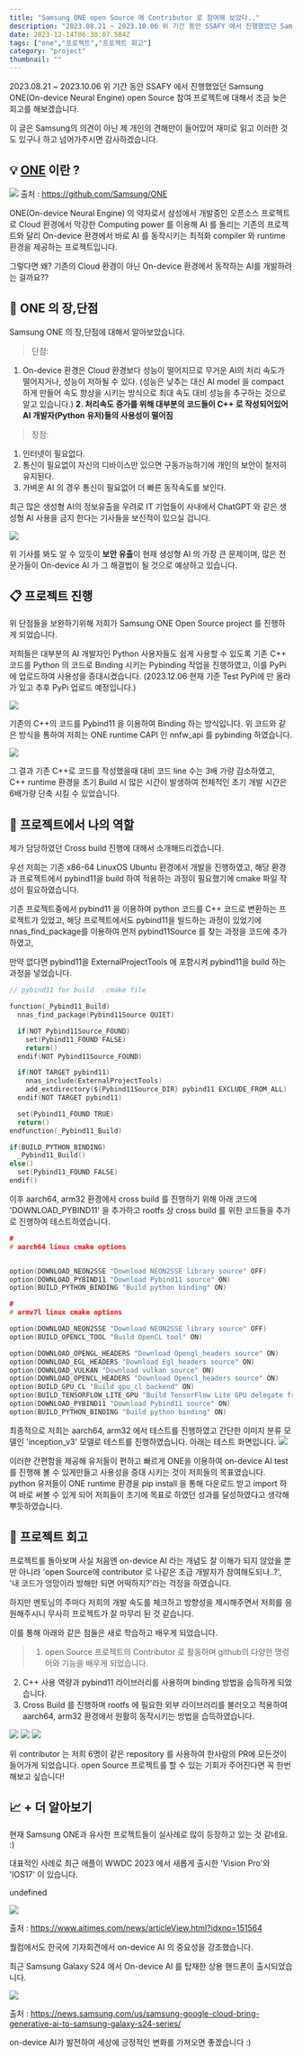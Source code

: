 ```yaml
---
title: "Samsung ONE open Source 에 Contributor 로 참여해 보았다.."
description: "2023.08.21 ~ 2023.10.06 위 기간 동안 SSAFY 에서 진행했었던 Samsung ONE(On-device Neural Engine) open Source 참여 프로젝트에 대해서 조금 늦은 회고를 해보겠습니다."
date: 2023-12-14T06:30:07.504Z
tags: ["one","프로젝트","프로젝트 회고"]
category: "project"
thumbnail: ""
---
```

2023.08.21 ~ 2023.10.06
위 기간 동안 SSAFY 에서 진행했었던 Samsung ONE(On-device Neural Engine) open Source 참여 프로젝트에 대해서 조금 늦은 회고를 해보겠습니다.

이 글은 Samsung의 의견이 아닌 제 개인의 견해만이 들어있어 재미로 읽고 이러한 것도 있구나 하고 넘어가주시면 감사하겠습니다.

## 💡 [ONE](https://github.com/Samsung/ONE) 이란 ?

![](/images/0054ca54-a9a9-4bac-bd86-653620ecb3ac-image.png)
출처 : https://github.com/Samsung/ONE

 ONE(On-device Neural Engine) 의 약자로서 삼성에서 개발중인 오픈소스 프로젝트로 Cloud 환경에서 막강한 Computing power 를 이용해 AI 를 돌리는 기존의 프로젝트와 달리 On-device 환경에서 바로 AI 를 동작시키는 최적화 compiler 와 runtime 환경을 제공하는 프로젝트입니다.

그렇다면 왜? 기존의 Cloud 환경이 아닌 On-device 환경에서 동작하는 AI를 개발하려는 걸까요??

## 📱 ONE 의 장,단점
Samsung ONE 의 장,단점에 대해서 알아보았습니다.

> 단점:
1. On-device 환경은 Cloud 환경보다 성능이 떨어지므로 무거운 AI의 처리 속도가 떨어지거나, 성능이 저하될 수 있다.
(성능은 낮추는 대신 AI model 을 compact 하게 만들어 속도 향상을 시키는 방식으로 최대 속도 대비 성능을 추구하는 것으로 알고 있습니다.)
**2. 처리속도 증가를 위해 대부분의 코드들이 C++ 로 작성되어있어 AI 개발자(Python 유저)들의 사용성이 떨어짐**

> 장점:
1. 인터넷이 필요없다.
2. 통신이 필요없이 자신의 디바이스만 있으면 구동가능하기에 개인의 보안이 철저히 유지된다.
3. 가벼운 AI 의 경우 통신이 필요없어 더 빠른 동작속도를 보인다.

최근 많은 생성형 AI의 정보유출을 우려로 IT 기업들이 사내에서 ChatGPT 와 같은 생성형 AI 사용을 금지 한다는 기사들을 보신적이 있으실 겁니다.

![](/images/60941bd9-37c8-4aa2-915b-7b34a0e878b7-image.png)

위 기사를 봐도 알 수 있듯이 **보안 유출**이 현재 생성형 AI 의 가장 큰 문제이며, 많은 전문가들이 On-device AI 가 그 해결법이 될 것으로 예상하고 있습니다.

## 📋 프로젝트 진행
위 단점들을 보완하기위해 저희가 Samsung ONE Open Source project 를 진행하게 되었습니다. 

저희들은 대부분의 AI 개발자인 Python 사용자들도 쉽게 사용할 수 있도록 기존 C++ 코드를 Python 의 코드로 Binding 시키는 Pybinding 작업을 진행하였고, 이를 PyPi에 업로드하여 사용성을 증대시켰습니다. (2023.12.06 현재 기준 Test PyPi에 만 올라가 있고 추후 PyPi 업로드 예정입니다.)

![](/images/f16356ff-fa96-45c9-b21e-94548197bbcd-image.png)

기존의 C++의 코드를 Pybind11 을 이용하여 Binding 하는 방식입니다. 위 코드와 같은 방식을 통하여 저희는 ONE runtime CAPI 인 nnfw_api 를 pybinding 하였습니다.

![](/images/bc1f6ccf-e68b-45a7-8624-8d1f1a8fc9d6-image.png)

그 결과 기존 C++로 코드를 작성했을때 대비 코드 line 수는 3배 가량 감소하였고, C++ runtime 환경을 초기 Build 시 많은 시간이 발생하여 전체적인 초기 개발 시간은 6배가량 단축 시킬 수 있었습니다.

## 👀 프로젝트에서 나의 역할

제가 담당하였던 Cross build 진행에 대해서 소개해드리겠습니다.

우선 저희는 기존 x86-64 LinuxOS Ubuntu 환경에서 개발을 진행하였고,
해당 환경과 프로젝트에서 pybind11을 build 하여 적용하는 과정이 필요했기에 cmake 파일 작성이 필요하였습니다.

기존 프로젝트중에서 pybind11 을 이용하여 python 코드를 C++ 코드로 변환하는 프로젝트가 있었고, 해당 프로젝트에서도 pybind11을 빌드하는 과정이 있었기에 nnas_find_package를 이용하여 먼저 pybind11Source 를 찾는 과정을 코드에 추가하였고, 

만약 없다면 pybind11을 ExternalProjectTools 에 포함시켜 pybind11을 build 하는 과정을 넣었습니다. 


```c
// pybind11 for build  .cmake file

function(_Pybind11_Build)
  nnas_find_package(Pybind11Source QUIET)

  if(NOT Pybind11Source_FOUND)
    set(Pybind11_FOUND FALSE)
    return()
  endif(NOT Pybind11Source_FOUND)

  if(NOT TARGET pybind11)
    nnas_include(ExternalProjectTools)
    add_extdirectory(${Pybind11Source_DIR} pybind11 EXCLUDE_FROM_ALL)
  endif(NOT TARGET pybind11)

  set(Pybind11_FOUND TRUE)
  return()
endfunction(_Pybind11_Build)

if(BUILD_PYTHON_BINDING)
  _Pybind11_Build()
else()
  set(Pybind11_FOUND FALSE)
endif()
```

이후 aarch64, arm32 환경에서 cross build 를 진행하기 위해 아래 코드에 'DOWNLOAD_PYBIND11' 을 추가하고 rootfs 상 cross build 를 위한 코드들을 추가로 진행하여 테스트하였습니다.


```c
#
# aarch64 linux cmake options


option(DOWNLOAD_NEON2SSE "Download NEON2SSE library source" OFF)
option(DOWNLOAD_PYBIND11 "Download Pybind11 source" ON)
option(BUILD_PYTHON_BINDING "Build python binding" ON)
```

```c
#
# armv7l linux cmake options

option(DOWNLOAD_NEON2SSE "Download NEON2SSE library source" OFF)
option(BUILD_OPENCL_TOOL "Build OpenCL tool" ON)

option(DOWNLOAD_OPENGL_HEADERS "Download Opengl_headers source" ON)
option(DOWNLOAD_EGL_HEADERS "Download Egl_headers source" ON)
option(DOWNLOAD_VULKAN "Download vulkan source" ON)
option(DOWNLOAD_OPENCL_HEADERS "Download Opencl_headers source" ON)
option(BUILD_GPU_CL "Build gpu_cl backend" ON)
option(BUILD_TENSORFLOW_LITE_GPU "Build TensorFlow Lite GPU delegate from the downloaded source" ON)
option(DOWNLOAD_PYBIND11 "Download Pybind11 source" ON)
option(BUILD_PYTHON_BINDING "Build python binding" ON)
```

최종적으로 저희는 aarch64, arm32 에서 테스트를 진행하였고 간단한 이미지 분류 모델인 'inception_v3' 모델로 테스트를 진행하였습니다. 아래는 테스트 화면입니다.
![](/images/158a45c7-f915-444c-9e84-c3766d01e9d3-image.png)



이러한 간편함을 제공해 유저들이 편하고 빠르게 ONE을 이용하여 on-device AI test 를 진행해 볼 수 있게만들고 사용성을 증대 시키는 것이 저희들의 목표였습니다. python 유저들이 ONE runtime 환경을 pip install 을 통해 다운로드 받고 import 하여 바로 써볼 수 있게 되어 저희들이 초기에 목표로 하였던 성과를 달성하였다고 생각해 뿌듯하였습니다.




## 🤔 프로젝트 회고
프로젝트를 돌아보며 사실 처음엔 on-device AI 라는 개념도 잘 이해가 되지 않았을 뿐만 아니라
'open Source에 contributor 로 나같은 초급 개발자가 참여해도되나..?', '내 코드가 엉망이라 방해만 되면 어떡하지?'라는 걱정을 하였습니다. 

하지만 멘토님의 주마다 저희의 개발 속도를 체크하고 방향성을 제시해주면서 저희를 응원해주시니 무사히 프로젝트가 잘 마무리 된 것 같습니다.

이를 통해 아래와 같은 점들은 새로 학습하고 배우게 되었습니다.

> 1. open Source 프로젝트의 Contributor 로 활동하며 github의 다양한 명령어와 기능을 배우게 되었습니다.
2. C++ 사용 역량과 pybind11 라이브러리를 사용하며 binding 방법을 습득하게 되었습니다.
3. Cross Build 를 진행하며 rootfs 에 필요한 외부 라이브러리를 불러오고 적용하여 aarch64, arm32 환경에서 원활히 동작시키는 방법을 습득하였습니다.

![](/images/d19792e0-8599-498a-87f2-90b5f1ea12ec-image.png)
![](/images/102c6fd0-dbd0-4214-8c06-61ae1e6ab666-image.png)
![](/images/a08f5cdd-c05f-41fa-a617-9713de130ada-image.png)

위 contributor 는 저희 6명이 같은 repository 를 사용하여 한사람의 PR에 모든것이 들어가게 되었습니다.
open Source 프로젝트를 할 수 있는 기회가 주어진다면 꼭 한번 해보고 싶습니다!

## 📈 + 더 알아보기
현재 Samsung ONE과 유사한 프로젝트들이 실사례로 많이 등장하고 있는 것 같네요. :)

대표적인 사례로 최근 애플이 WWDC 2023 에서 새롭게 출시한 'Vision Pro'와 'IOS17' 이 있습니다.

undefined

![](/images/ef8e97c8-0134-4c44-852f-1c67f67c55b0-image.png)

출처 : https://www.aitimes.com/news/articleView.html?idxno=151564

퀄컴에서도 한국에 기자회견에서 on-device AI 의 중요성을 강조했습니다.

최근 Samsung Galaxy S24 에서 On-device AI 를 탑재한 상용 핸드폰이 출시되었습니다. 

![](/images/f703c81a-27ca-4246-a6f6-5bf50af524e8-image.png)

출처 : https://news.samsung.com/us/samsung-google-cloud-bring-generative-ai-to-samsung-galaxy-s24-series/

on-device AI가 발전하여 세상에 긍정적인 변화를 가져오면 좋겠습니다 :)